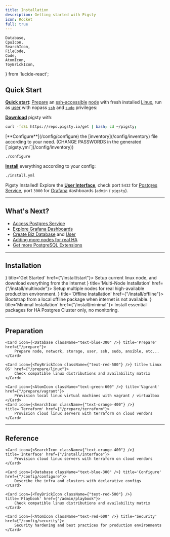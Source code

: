 ```yaml
---
title: Installation
description: Getting started with Pigsty
icon: Rocket
full: true
---
```


    Database,
    CpuIcon,
    SearchIcon,
    FileCode,
    Code,
    AtomIcon,
    ToyBrickIcon,
} from 'lucide-react';


## Quick Start

[**Quick start**](/install/start): [Prepare](/prepare) an [ssh-accessible](/prepare/admin#check-accessibility) [node](/prepare/hardware#node) with fresh installed [Linux](/prepare/linux),
 run as [user](/prepare/admin#user) with nopass [`ssh`](/prepare/admin#ssh) and [`sudo`](/prepare/admin#sudo-privileges) privileges:

<Steps>
<Step>

[**Download**](/prepare/software#pigsty) pigsty with:

```bash
curl -fsSL https://repo.pigsty.io/get | bash; cd ~/pigsty;
```

</Step>

<Step>
[**Configure**](/config/configure) the [inventory](/config/inventory) file according to your need. (<span className={"text-red-500 font-black"}>CHANGE PASSWORDS</span> in the generated [`pigsty.yml`](/config/inventory))

```bash
./configure
```

</Step>
<Step>

[**Install**](/install/start) everything according to your config:

```bash
./install.yml
```
</Step>


</Steps>


Pigsty Installed!  Explore the [**User Interface**](/install/interface), check port `5432` for [Postgres](/pgsql) [Service](/pgsql/service), port `3000` for [Grafana](/install/interface#grafana) dashboards (`admin` / `pigsty`).



--------

## What's Next?

- [Access Postgres Service](/install/interface#postgresql)
- [Explore Grafana Dashboards](/install/interface#grafana)
- [Create Biz Database](/pgsql/db#create-database) and [User](/pgsql/user#create-user)
- [Adding more nodes for real HA](/install/multinode)
- [Get more PostgreSQL Extensions](/pgsql/extension)


--------

## Installation


<Cards>
    <Card icon={<Database className="text-blue-300" />} title='Get Started' href={"/install/start"}>
        Setup current linux node, and download everything from the Internet
    </Card>
    <Card icon={<AtomIcon className="text-green-600" />} title='Multi-Node Installation' href={"/install/multinode"}>
        Setup multiple nodes for real high-available production environment.
    </Card>
    <Card icon={<SearchIcon className={"text-orange-400"} />} title='Offline Installation' href={"/install/offline"}>
        Bootstrap from a local offline package when internet is not available.
    </Card>
    <Card icon={<ToyBrickIcon className={"text-red-500"} />} title='Minimal Installation' href={"/install/minimal"}>
        Install essential packages for HA Postgres Cluster only, no monitoring.
    </Card>
</Cards>


--------

## Preparation

<Cards>

    <Card icon={<Database className="text-blue-300" />} title='Prepare' href={"/prepare"}>
        Prepare node, network, storage, user, ssh, sudo, ansible, etc...
    </Card>

    <Card icon={<ToyBrickIcon className={"text-red-500"} />} title='Linux OS' href={"/prepare/linux"}>
        Check compatible linux distributions and availability matrix
    </Card>

    <Card icon={<AtomIcon className="text-green-600" />} title='Vagrant' href={"/prepare/vagrant"}>
        Provision local linux virtual machines with vagrant / virtualbox
    </Card>
    <Card icon={<SearchIcon className={"text-orange-400"} />} title='Terraform' href={"/prepare/terraform"}>
        Provision cloud linux servers with terraform on cloud vendors
    </Card>

</Cards>

--------

## Reference

<Cards>

    <Card icon={<SearchIcon className={"text-orange-400"} />} title='Interface' href={"/install/interface"}>
        Provision cloud linux servers with terraform on cloud vendors
    </Card>

    <Card icon={<Database className="text-blue-300" />} title='Configure' href={"/config/configure"}>
        Describe the infra and clusters with declarative configs
    </Card>

    <Card icon={<ToyBrickIcon className={"text-red-500"} />} title='Playbook' href={"/admin/playbook"}>
        Check compatible linux distributions and availability matrix
    </Card>

    <Card icon={<AtomIcon className="text-red-600" />} title='Security' href={"/config/security"}>
        Security hardening and best practices for production environments
    </Card>


</Cards>
